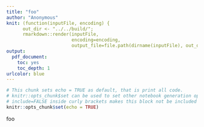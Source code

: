 ```yaml
---
title: "foo"
author: "Anonymous"
knit: (function(inputFile, encoding) { 
      out_dir <- "../../build/";
      rmarkdown::render(inputFile,
                        encoding=encoding, 
                        output_file=file.path(dirname(inputFile), out_dir, 'report.pdf')); })
output: 
  pdf_document: 
    toc: yes
    toc_depth: 1
urlcolor: blue
---
```


```r
# This chunk sets echo = TRUE as default, that is print all code.
# knitr::opts_chunk$set can be used to set other notebook generation options, too.
# include=FALSE inside curly brackets makes this block not be included in the pdf.
knitr::opts_chunk$set(echo = TRUE)
```

foo
